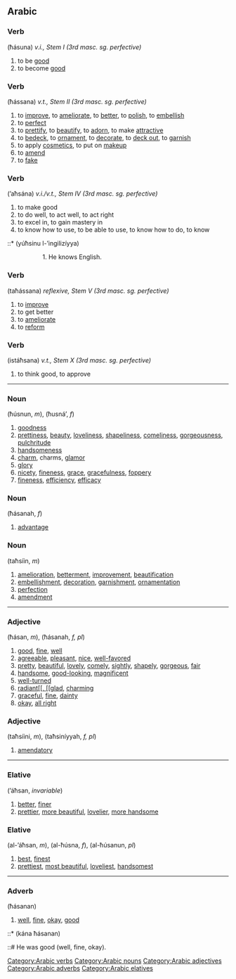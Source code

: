 ==Arabic==
[[Category:Arabic verbs]]
[[Category:Arabic nouns]]
[[Category:Arabic adjectives]]
[[Category:Arabic adverbs]]
[[Category:Arabic elatives]]
===Verb===
{{ARchar|حَسُنَ}} (ħásuna) ''v.i., Stem I (3rd masc. sg. perfective)''

# to be [[good]]
# to become [[good]]

===Verb===
{{ARchar|حَسّنَ}} (ħássana) ''v.t., Stem II (3rd masc. sg. perfective)''

# to [[improve]], to [[ameliorate]], to [[better]], to [[polish]], to [[embellish]]
# to [[perfect]]
# to [[prettify]], to [[beautify]], to [[adorn]], to make [[attractive]]
# to [[bedeck]], to [[ornament]], to [[decorate]], to [[deck out]], to [[garnish]]
# to apply [[cosmetics]], to put on [[makeup]]
# to [[amend]]
# to [[fake]]

===Verb===
{{ARchar|أحْسَنَ}} (’aħsána) ''v.i./v.t., Stem IV (3rd masc. sg. perfective)''

# to make good
# to do well, to act well, to act right
# to excel in, to gain mastery in
# to know how to use, to be able to use, to know how to do, to know


::* {{ARchar|[[انجليزي|الإنْجِلِيزِيّة]] ‎‎يُحْسِنُ}} (yúħsinu l-’ingilizíyya)
:::1. He knows English.

===Verb===
{{ARchar|تَحَسّنَ}} (taħássana) ''reflexive, Stem V (3rd masc. sg. perfective)''

# to [[improve]]
# to get better
# to [[ameliorate]]
# to [[reform]]

===Verb===
{{ARchar|اِسْتَحْسَنَ}} (istáħsana) ''v.t., Stem X (3rd masc. sg. perfective)''

# to think good, to approve


----

===Noun===
{{ARchar|حُسْنٌ}} (ħúsnun, ''m''), {{ARchar|حُسْنَاء}} (ħusná’, ''f'')

# [[goodness]]
# [[prettiness]], [[beauty]], [[loveliness]], [[shapeliness]], [[comeliness]], [[gorgeousness]], [[pulchritude]]
# [[handsomeness]]
# [[charm]], charms, [[glamor]]
# [[glory]]
# [[nicety]], [[fineness]], [[grace]], [[gracefulness]], [[foppery]]
# [[fineness]], [[efficiency]], [[efficacy]]

===Noun===
{{ARchar|حَسَنَة}} (ħásanah, ''f'')

# [[advantage]]

===Noun===
{{ARchar|تَحْسِين}} (taħsíin, ''m'')

# [[amelioration]], [[betterment]], [[improvement]], [[beautification]]
# [[embellishment]], [[decoration]], [[garnishment]], [[ornamentation]]
# [[perfection]]
# [[amendment]]


----

===Adjective===
{{ARchar|حَسَن}} (ħásan, ''m''), {{ARchar|حَسَنَة}} (ħásanah, ''f, pl'')

# [[good]], [[fine]], [[well]]
# [[agreeable]], [[pleasant]], [[nice]], [[well-favored]]
# [[pretty]], [[beautiful]], [[lovely]], [[comely]], [[sightly]], [[shapely]], [[gorgeous]], [[fair]]
# [[handsome]], [[good-looking]], [[magnificent]]
# [[well-turned]]
# [[radiant[[, [[glad]], [[charming]]
# [[graceful]], [[fine]], [[dainty]]
# [[okay]], [[all right]]

===Adjective===
{{ARchar|تَحْسِينِي}} (taħsíini, ''m''), {{ARchar|تَحْسِينِيَّة}} (taħsiníyyah, ''f, pl'')

# [[amendatory]]


----

===Elative===
{{ARchar|أحْسَنُ}} (’áħsan, ''invariable'')

# [[better]], [[finer]]
# [[prettier]], [[more beautiful]], [[lovelier]], [[more handsome]]

===Elative===
{{ARchar|الأحْسَنُ}} (al-’áħsan, ''m''), {{ARchar|الحُسْنَى}} (al-ħúsna, ''f''), {{ARchar|الحُسَنٌ}} (al-ħúsanun, ''pl'')

# [[best]], [[finest]]
# [[prettiest]], [[most beautiful]], [[loveliest]], [[handsomest]]


----

===Adverb===
{{ARchar|حَسَنًا}} (ħásanan)

# [[well]], [[fine]], [[okay]], [[good]]


::* {{ARchar|كَانَ حَسَنًا}} (kána ħásanan)
::# He was good (well, fine, okay).